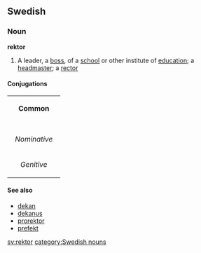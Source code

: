 ==Swedish==
===Noun===
'''rektor'''
#A leader, a [[boss]], of a [[school]] or other institute of [[education]]; a [[headmaster]]; a [[rector]]

====Conjugations====
{| border=1 cellspacing=0 
| bgcolor=#FFFFF0 colspan=5 align=center | '''Common''' 
|- 
|- bgcolor=#FFFFF0 align=center 
! rowspan=2 | 
| colspan=2 width=105 | ''Singular'' 
| colspan=2 | ''Plural'' 
|- bgcolor=#FFFFF0 align=center 
| width=105 | ''Indefinite'' 
| width=105 | ''Definite'' 
| width=105 | ''Indefinite'' 
|  width=105 | ''Definite'' 
|- align=center 
| width=105 bgcolor=#FFFFF0 | ''Nominative'' 
| [[rektor]] 
| [[rektorn]] 
| [[rektorer]] 
| [[rektorerna]] 
|- align=center 
| width=105 bgcolor=#FFFFF0 | ''Genitive'' 
| [[rektors]] 
| [[rektorns]] 
| [[rektorers]] 
| [[rektorernas]]
|} 
====See also====
*[[dekan]]
*[[dekanus]]
*[[prorektor]]
*[[prefekt]]
[[sv:rektor]]
[[category:Swedish nouns]]